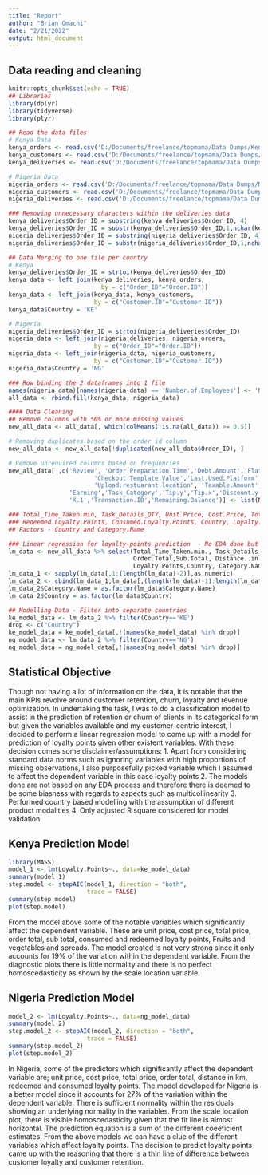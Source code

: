 ---
title: "Report"
author: "Brian Omachi"
date: "2/21/2022"
output: html_document
---

## Data reading and cleaning
```{r setup, include=TRUE}
knitr::opts_chunk$set(echo = TRUE)
## Libraries
library(dplyr)
library(tidyverse)
library(plyr)

## Read the data files
# Kenya Data
kenya_orders <- read.csv('D:/Documents/freelance/topmama/Data Dumps/Kenya Orders.csv')
kenya_customers <- read.csv('D:/Documents/freelance/topmama/Data Dumps/Kenya Customers.csv') 
kenya_deliveries <- read.csv('D:/Documents/freelance/topmama/Data Dumps/Kenya Deliveries.csv')

# Nigeria Data
nigeria_orders <- read.csv('D:/Documents/freelance/topmama/Data Dumps/Nigeria Orders.csv')
nigeria_customers <- read.csv('D:/Documents/freelance/topmama/Data Dumps/Nigeria Customers.csv') 
nigeria_deliveries <- read.csv('D:/Documents/freelance/topmama/Data Dumps/Nigeria Deliveries.csv')

### Removing unnecessary characters within the deliveries data
kenya_deliveries$Order_ID = substring(kenya_deliveries$Order_ID, 4)
kenya_deliveries$Order_ID = substr(kenya_deliveries$Order_ID,1,nchar(kenya_deliveries$Order_ID)-2)
nigeria_deliveries$Order_ID = substring(nigeria_deliveries$Order_ID, 4)
nigeria_deliveries$Order_ID = substr(nigeria_deliveries$Order_ID,1,nchar(nigeria_deliveries$Order_ID)-2)

## Data Merging to one file per country
# Kenya
kenya_deliveries$Order_ID = strtoi(kenya_deliveries$Order_ID)
kenya_data <- left_join(kenya_deliveries, kenya_orders, 
                          by = c("Order_ID"="Order.ID"))
kenya_data <- left_join(kenya_data, kenya_customers, 
                        by = c("Customer.ID"="Customer.ID"))
kenya_data$Country = 'KE'

# Nigeria
nigeria_deliveries$Order_ID = strtoi(nigeria_deliveries$Order_ID)
nigeria_data <- left_join(nigeria_deliveries, nigeria_orders, 
                        by = c("Order_ID"="Order.ID"))
nigeria_data <- left_join(nigeria_data, nigeria_customers, 
                        by = c("Customer.ID"="Customer.ID"))
nigeria_data$Country = 'NG'

### Row binding the 2 dataframes into 1 file
names(nigeria_data)[names(nigeria_data) == 'Number.of.Employees'] <- 'Number.of.employees'
all_data <- rbind.fill(kenya_data, nigeria_data)

#### Data Cleaning
## Remove columns with 50% or more missing values
new_all_data <- all_data[, which(colMeans(!is.na(all_data)) >= 0.5)]

# Removing duplicates based on the order id column
new_all_data <- new_all_data[!duplicated(new_all_data$Order_ID), ]

# Remove unrequired columns based on frequencies
new_all_data[ ,c('Review', 'Order.Preparation.Time','Debt.Amount','Flat.Discount','Checkout.Template.Name',
                        'Checkout.Template.Value','Last.Used.Platform','Is.Blocked','Language','Outstanding.Amount',
                        'Upload.restuarant.location', 'Taxable.Amount','Additional.Charge','Promo_Applied','X','Pricing',
                 'Earning','Task_Category','Tip.y','Tip.x','Discount.y','Delivery_Charges','Delivery.Charge','Tax','Ref_Images',
                 'X.1','Transaction.ID','Remaining.Balance')] <- list(NULL)

### Total_Time_Taken.min, Task_Details_QTY, Unit.Price, Cost.Price, Total.Price, Order.Total,Sub.Total, Distance..in.km., 
### Redeemed.Loyalty.Points, Consumed.Loyalty.Points, Country, Loyalty.Points, Category.Name
## Factors - Country and Category.Name

### Linear regression for loyalty-points prediction  - No EDA done but diagnostics checked
lm_data <- new_all_data %>% select(Total_Time_Taken.min., Task_Details_QTY, Unit.Price, Cost.Price, Total.Price, 
                                   Order.Total,Sub.Total, Distance..in.km.,Redeemed.Loyalty.Points, Consumed.Loyalty.Points,
                                   Loyalty.Points,Country, Category.Name)
lm_data_1 <- sapply(lm_data[,1:(length(lm_data)-2)],as.numeric)
lm_data_2 <- cbind(lm_data_1,lm_data[,(length(lm_data)-1):length(lm_data)])
lm_data_2$Category.Name = as.factor(lm_data$Category.Name)
lm_data_2$Country = as.factor(lm_data$Country)

## Modelling Data - Filter into separate countries
ke_model_data <- lm_data_2 %>% filter(Country=='KE')
drop <- c("Country")
ke_model_data = ke_model_data[,!(names(ke_model_data) %in% drop)]
ng_model_data <- lm_data_2 %>% filter(Country=='NG')
ng_model_data = ng_model_data[,!(names(ng_model_data) %in% drop)]
```

## Statistical Objective
Though not having a lot of information on the data, it is notable that the main KPIs revolve around customer retention, churn, loyalty and revenue optimization. In undertaking the task, I was to do a classification model to assist in the prediction of retention or churn of clients in its categorical form but given the variables available and my customer-centric interest, I decided to perform a linear regression model to come up with a model for prediction of loyalty points given other existent variables. With these decision comes some disclaimer/assumptions:
1. Apart from considering standard data norms such as ignoring variables with high proportions of missing observations, I also purposefully picked variable which I assumed to affect the dependent variable in this case loyalty points
2. The models done are not based on any EDA process and therefore there is deemed to be some biasness with regards to aspects such as multicollinearity
3. Performed country based modelling with the assumption of different product modalities
4. Only adjusted R square considered for model validation

## Kenya Prediction Model

```{r}
library(MASS)
model_1 <- lm(Loyalty.Points~., data=ke_model_data)
summary(model_1)
step.model <- stepAIC(model_1, direction = "both", 
                      trace = FALSE)
summary(step.model)
plot(step.model)
```
From the model above some of the notable variables which significantly affect the dependent variable. These are unit price, cost price, total price, order total, sub total, consumed and redeemed loyalty points, Fruits and vegetables and spreads. The model created is not very strong since it only accounts for 19% of the variation within the dependent variable. From the diagnostic plots there is little normality and there is no perfect homoscedasticity as shown by the scale location variable.  

## Nigeria Prediction Model

```{r}
model_2 <- lm(Loyalty.Points~., data=ng_model_data)
summary(model_2)
step.model_2 <- stepAIC(model_2, direction = "both", 
                      trace = FALSE)
summary(step.model_2)
plot(step.model_2)
```
In Nigeria, some of the predictors which significantly affect the dependent variable are; unit price, cost price, total price, order total, distance in km, redeemed and consumed loyalty points. The model developed for Nigeria is a better model since it accounts for 27% of the variation within the dependent variable. There is sufficient normality within the residuals showing an underlying normality in the variables. From the scale location plot, there is visible homoscedasticity given that the fit line is almost horizontal. The prediction equation is a sum of the different coeeficient estimates.
From the above models we can have a clue of the different variables which affect loyalty points. The decision to predict loyalty points came up with the reasoning that there is a thin line of difference between customer loyalty and customer retention. 
